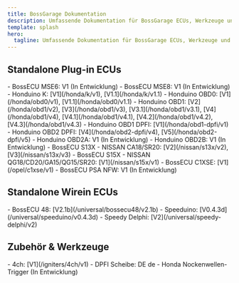 ```yaml
---
title: BossGarage Dokumentation
description: Umfassende Dokumentation für BossGarage ECUs, Werkzeuge und Hilfsprogramme
template: splash
hero:
  tagline: Umfassende Dokumentation für BossGarage ECUs, Werkzeuge und Hilfsprogramme
---
```




## Standalone Plug-in ECUs

<CardGrid>
	<Card title="Bosch">
		- BossECU MSE6: V1 (In Entwicklung)
		- BossECU MSE8: V1 (In Entwicklung)
	</Card>
	<Card title="Honda">
		- Honduino K: [V1](/honda/k/v1), [V1.1](/honda/k/v1.1)
		- Honduino OBD0: [V1](/honda/obd0/v1), [V1.1](/honda/obd0/v1.1)
		- Honduino OBD1: [V2](/honda/obd1/v2), [V3](/honda/obd1/v3), [V3.1](/honda/obd1/v3.1), [V4](/honda/obd1/v4), [V4.1](/honda/obd1/v4.1), [V4.2](/honda/obd1/v4.2), [V4.3](/honda/obd1/v4.3)
		- Honduino OBD1 DPFI: [V1](/honda/obd1-dpfi/v1)
		- Honduino OBD2 DPFI: [V4](/honda/obd2-dpfi/v4), [V5](/honda/obd2-dpfi/v5)
		- Honduino OBD2A: V1 (In Entwicklung)
		- Honduino OBD2B: V1 (In Entwicklung)
	</Card>
	<Card title="Nissan">
		- BossECU S13X - NISSAN CA18/SR20: [V2](/nissan/s13x/v2), [V3](/nissan/s13x/v3)
		- BossECU S15X - NISSAN QG18/CD20/GA15/QG15/SR20: [V1](/nissan/s15x/v1)
	</Card>
	<Card title="Opel">
		- BossECU C1XSE: [V1](/opel/c1xse/v1)
	</Card>
	<Card title="PSA">
		- BossECU PSA NFW: V1 (In Entwicklung)
	</Card>
</CardGrid>

## Standalone Wirein ECUs

<CardGrid>
	<Card title="Universal ECUs">
		- BossECU 48: [V2.1b](/universal/bossecu48/v2.1b)
		- Speeduino: [V0.4.3d](/universal/speeduino/v0.4.3d)
		- Speedy Delphi: [V2](/universal/speedy-delphi/v2)
	</Card>
</CardGrid>

## Zubehör & Werkzeuge

<CardGrid>
	<Card title="Zündmodule">
		- 4ch: [V1](/igniters/4ch/v1)
	</Card>
	<Card title="Trigger">
		- DPFI Scheibe: DE de
		- Honda Nockenwellen-Trigger (In Entwicklung)
	</Card>
</CardGrid> 
